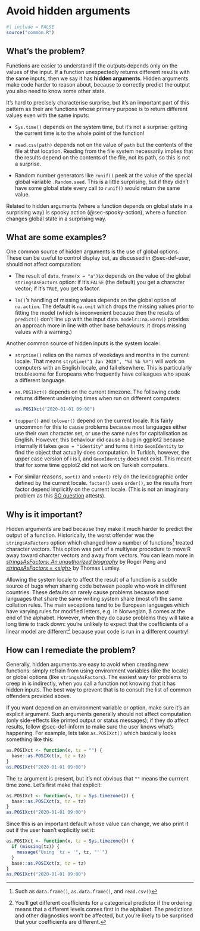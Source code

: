 # Avoid hidden arguments {#sec-args-hidden}

```r
#| include = FALSE
source("common.R")
```

## What's the problem?

Functions are easier to understand if the outputs depends only on the values of the input.
If a function unexpectedly returns different results with the same inputs, then we say it has **hidden arguments**.
Hidden arguments make code harder to reason about, because to correctly predict the output you also need to know some other state.

It's hard to precisely characterise surprise, but it's an important part of this pattern as their are functions whose primary purpose is to return different values even with the same inputs:

-   `Sys.time()` depends on the system time, but it's not a surprise: getting the current time is to the whole point of the function!

-   `read.csv(path)` depends not on the value of `path` but the contents of the file at that location.
    Reading from the file system necessarily implies that the results depend on the contents of the file, not its path, so this is not a surprise.

-   Random number generators like `runif()` peek at the value of the special global variable `.Random.seed`.
    This is a little surprising, but if they didn't have some global state every call to `runif()` would return the same value.

Related to hidden arguments (where a function depends on global state in a surprising way) is spooky action (@sec-spooky-action), where a function changes global state in a surprising way.

## What are some examples?

One common source of hidden arguments is the use of global options.
These can be useful to control display but, as discussed in @sec-def-user, should not affect computation:

-   The result of `data.frame(x = "a")$x` depends on the value of the global `stringsAsFactors` option: if it's `FALSE` (the default) you get a character vector; if it's `TRUE`, you get a factor.

-   `lm()`'s handling of missing values depends on the global option of `na.action`.
    The default is `na.omit` which drops the missing values prior to fitting the model (which is inconvenient because then the results of `predict()` don't line up with the input data.
    `modelr::na.warn()` provides an approach more in line with other base behaviours: it drops missing values with a warning.)

Another common source of hidden inputs is the system locale:

-   `strptime()` relies on the names of weekdays and months in the current locale.
    That means `strptime("1 Jan 2020", "%d %b %Y")` will work on computers with an English locale, and fail elsewhere.
    This is particularly troublesome for Europeans who frequently have colleagues who speak a different language.

-   `as.POSIXct()` depends on the current timezone.
    The following code returns different underlying times when run on different computers:

    ```r
    as.POSIXct("2020-01-01 09:00")
    ```

-   `toupper()` and `tolower()` depend on the current locale.
    It is fairly uncommon for this to cause problems because most languages either use their own character set, or use the same rules for capitalisation as English.
    However, this behaviour did cause a bug in ggplot2 because internally it takes `geom = "identity"` and turns it into `GeomIdentity` to find the object that actually does computation.
    In Turkish, however, the upper case version of i is İ, and `Geomİdentity` does not exist.
    This meant that for some time ggplot2 did not work on Turkish computers.

-   For similar reasons, `sort()` and `order()` rely on the lexicographic order defined by the current locale.
    `factor()` uses `order()`, so the results from factor depend implicitly on the current locale.
    (This is not an imaginary problem as this [SO question](https://stackoverflow.com/questions/39339489) attests).

## Why is it important?

Hidden arguments are bad because they make it much harder to predict the output of a function.
Historically, the worst offender was the `stringsAsFactors` option which changed how a number of functions[^args-hidden-1] treated character vectors.
This option was part of a multiyear procedure to move R away toward charcter vectors and away from vectors.
You can learn more in [*stringsAsFactors: An unauthorized biography*](https://simplystatistics.org/posts/2015-07-24-stringsasfactors-an-unauthorized-biography/) by Roger Peng and [*stringsAsFactors = \<sigh\>*](http://notstatschat.tumblr.com/post/124987394001/stringsasfactors-sigh) by Thomas Lumley.

[^args-hidden-1]: Such as `data.frame()`, `as.data.frame()`, and `read.csv()`

Allowing the system locale to affect the result of a function is a subtle source of bugs when sharing code between people who work in different countries.
These defaults on rarely cause problems because most languages that share the same writing system share (most of) the same collation rules.
The main exceptions tend to be European languages which have varying rules for modified letters, e.g. in Norwegian, å comes at the end of the alphabet.
However, when they do cause problems they will take a long time to track down: you're unlikely to expect that the coefficients of a linear model are different[^args-hidden-2] because your code is run in a different country!

[^args-hidden-2]: You'll get different coefficients for a categorical predictor if the ordering means that a different levels comes first in the alphabet.
    The predictions and other diagnostics won't be affected, but you're likely to be surprised that your coefficients are different.

## How can I remediate the problem?

Generally, hidden arguments are easy to avoid when creating new functions: simply refrain from using environment variables (like the locale) or global options (like `stringsAsFactors`).
The easiest way for problems to creep in is indirectly, when you call a function not knowing that it has hidden inputs.
The best way to prevent that is to consult the list of common offenders provided above.

If you want depend on an environment variable or option, make sure it's an explicit argument.
Such arguments generally should not affect computation (only side-effects like printed output or status messages); if they do affect results, follow @sec-def-inform to make sure the user knows what's happening.
For example, lets take `as.POSIXct()` which basically looks something like this:

```r
as.POSIXct <- function(x, tz = "") {
  base::as.POSIXct(x, tz = tz)
}
as.POSIXct("2020-01-01 09:00")
```

The `tz` argument is present, but it's not obvious that `""` means the currrent time zone.
Let's first make that explicit:

```r
as.POSIXct <- function(x, tz = Sys.timezone()) {
  base::as.POSIXct(x, tz = tz)
}
as.POSIXct("2020-01-01 09:00")
```

Since this is an important default whose value can change, we also print it out if the user hasn't explicitly set it:

```r
as.POSIXct <- function(x, tz = Sys.timezone()) {
  if (missing(tz)) {
    message("Using `tz = '", tz, "'`")
  }
  base::as.POSIXct(x, tz = tz)
}
as.POSIXct("2020-01-01 09:00")
```
